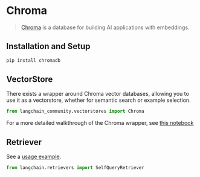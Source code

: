 # Chroma

>[Chroma](https://docs.trychroma.com/getting-started) is a database for building AI applications with embeddings.

## Installation and Setup

```bash
pip install chromadb
```


## VectorStore

There exists a wrapper around Chroma vector databases, allowing you to use it as a vectorstore,
whether for semantic search or example selection.

```python
from langchain_community.vectorstores import Chroma
```

For a more detailed walkthrough of the Chroma wrapper, see [this notebook](/docs/integrations/vectorstores/chroma_self_query)

## Retriever

See a [usage example](/docs/integrations/retrievers/self_query/chroma).

```python
from langchain.retrievers import SelfQueryRetriever
```
